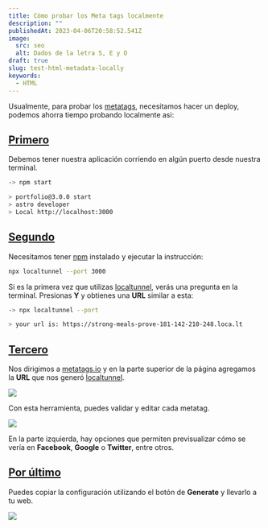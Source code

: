 ```yaml
---
title: Cómo probar los Meta tags localmente
description: ""
publishedAt: 2023-04-06T20:58:52.541Z
image:
  src: seo
  alt: Dados de la letra S, E y O
draft: true
slug: test-html-metadata-locally
keywords:
  - HTML
---
```



<Picture src={frontmatter.image.src} alt={frontmatter.image.alt} />

Usualmente, para probar los [metatags](https://developer.mozilla.org/en-US/docs/Web/HTML/Element/meta), necesitamos hacer un deploy, podemos ahorra tiempo probando localmente asi:

## [Primero](#first)

Debemos tener nuestra aplicación corriendo en algún puerto desde nuestra terminal.

```bash
-> npm start

> portfolio@3.0.0 start
> astro developer
> Local http://localhost:3000
```

## [Segundo](#second)

Necesitamos tener [npm](https://nodejs.org/en/download) instalado y ejecutar la instrucción:

```bash
npx localtunnel --port 3000
```

Si es la primera vez que utilizas [localtunnel](https://theboroer.github.io/localtunnel-www/), verás una pregunta en la terminal. Presionas **Y** y obtienes una **URL** similar a esta:

```bash
-> npx localtunnel --port

> your url is: https://strong-meals-prove-181-142-210-248.loca.lt
```

## [Tercero](#third)

Nos dirigimos a [metatags.io](https://metatags.io/) y en la parte superior de la página agregamos la **URL** que nos generó [localtunnel](https://theboroer.github.io/localtunnel-www/).

![](/assets/test-metatags/metatag-search-bar.png)

Con esta herramienta, puedes validar y editar cada metatag.

![](/assets/test-metatags/metatags-preview.png)

En la parte izquierda, hay opciones que permiten previsualizar cómo se vería en **Facebook**, **Google** o **Twitter**, entre otros.

## [Por último](#last)
Puedes copiar la configuración utilizando el botón de **Generate** y llevarlo a tu web.

![](/assets/test-metatags/metatags-generated.png)

